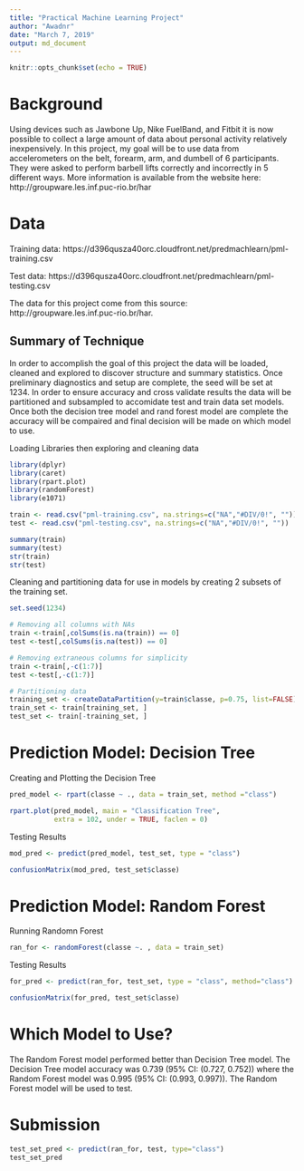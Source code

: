 ---
title: "Practical Machine Learning Project"
author: "Awadnr"
date: "March 7, 2019"
output: md_document
---
```{r setup, include=FALSE}
knitr::opts_chunk$set(echo = TRUE)
```

# Background

Using devices such as Jawbone Up, Nike FuelBand, and Fitbit it is now possible to collect a large amount of data about personal activity relatively inexpensively. In this project, my goal will be to use data from accelerometers on the belt, forearm, arm, and dumbell of 6 participants. They were asked to perform barbell lifts correctly and incorrectly in 5 different ways. 
More information is available from the website here: http://groupware.les.inf.puc-rio.br/har 

# Data

Training data: https://d396qusza40orc.cloudfront.net/predmachlearn/pml-training.csv

Test data: https://d396qusza40orc.cloudfront.net/predmachlearn/pml-testing.csv

The data for this project come from this source: http://groupware.les.inf.puc-rio.br/har.

## Summary of Technique 
In order to accomplish the goal of this project the data will be loaded, cleaned and explored to discover structure and summary statistics. Once preliminary diagnostics and setup are complete, the seed will be set at 1234. In order to ensure accuracy and cross validate results the data will be partitioned and subsampled to accomidate test and train data set models. Once both the decision tree model and rand forest model are complete the accuracy will be compaired and final decision will be made on which model to use.

Loading Libraries then exploring and cleaning data
```{r, message=FALSE, warning=FALSE, echo = T, results = 'hide'}

library(dplyr)
library(caret)
library(rpart.plot)
library(randomForest)
library(e1071)

train <- read.csv("pml-training.csv", na.strings=c("NA","#DIV/0!", ""))
test <- read.csv("pml-testing.csv", na.strings=c("NA","#DIV/0!", ""))

summary(train) 
summary(test) 
str(train) 
str(test)
```
Cleaning and partitioning data for use in models by creating 2 subsets of the training set.
```{r}
set.seed(1234)

# Removing all columns with NAs
train <-train[,colSums(is.na(train)) == 0]
test <-test[,colSums(is.na(test)) == 0]

# Removing extraneous columns for simplicity
train <-train[,-c(1:7)]
test <-test[,-c(1:7)]

# Partitioning data
training_set <- createDataPartition(y=train$classe, p=0.75, list=FALSE)
train_set <- train[training_set, ] 
test_set <- train[-training_set, ]
```


# Prediction Model: Decision Tree

Creating and Plotting the Decision Tree
```{r Classification Tree}
pred_model <- rpart(classe ~ ., data = train_set, method ="class")

rpart.plot(pred_model, main = "Classification Tree", 
           extra = 102, under = TRUE, faclen = 0)
```

Testing Results
```{r}
mod_pred <- predict(pred_model, test_set, type = "class")

confusionMatrix(mod_pred, test_set$classe)
```
# Prediction Model: Random Forest

Running Randomn Forest
```{r}
ran_for <- randomForest(classe ~. , data = train_set)
```

Testing Results
```{r}
for_pred <- predict(ran_for, test_set, type = "class", method="class")

confusionMatrix(for_pred, test_set$classe)
```

# Which Model to Use?
The Random Forest model performed better than Decision Tree model.
The Decision Tree model accuracy was 0.739 (95% CI: (0.727, 0.752)) where the Random Forest model was 0.995 (95% CI: (0.993, 0.997)).
The Random Forest model will be used to test. 

# Submission
```{r}
test_set_pred <- predict(ran_for, test, type="class")
test_set_pred
```